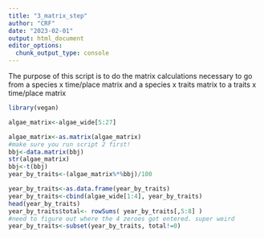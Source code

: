 ```yaml
---
title: "3_matrix_step"
author: "CRF"
date: "2023-02-01"
output: html_document
editor_options: 
  chunk_output_type: console
---
```


The purpose of this script is to do the matrix calculations necessary to go from a species x time/place matrix and a species x traits matrix to a traits x time/place matrix

```r

library(vegan)

algae_matrix<-algae_wide[5:27]

algae_matrix<-as.matrix(algae_matrix)
#make sure you run script 2 first!
bbj<-data.matrix(bbj)
str(algae_matrix)
bbj<-t(bbj)
year_by_traits<-(algae_matrix%*%bbj)/100

year_by_traits<-as.data.frame(year_by_traits)
year_by_traits<-cbind(algae_wide[1:4], year_by_traits)
head(year_by_traits)
year_by_traits$total<- rowSums( year_by_traits[,5:8] )
#need to figure out where the 4 zeroes got entered. super weird
year_by_traits<-subset(year_by_traits, total!=0) 


```




